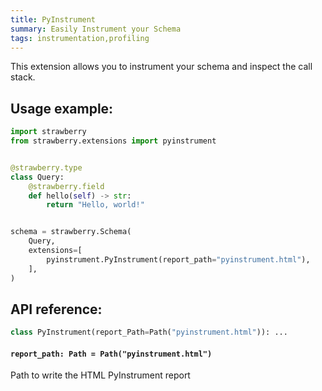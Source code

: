 ```yaml
---
title: PyInstrument
summary: Easily Instrument your Schema
tags: instrumentation,profiling
---
```

This extension allows you to instrument your schema and inspect the call stack.

## Usage example:

```python
import strawberry
from strawberry.extensions import pyinstrument


@strawberry.type
class Query:
    @strawberry.field
    def hello(self) -> str:
        return "Hello, world!"


schema = strawberry.Schema(
    Query,
    extensions=[
        pyinstrument.PyInstrument(report_path="pyinstrument.html"),
    ],
)
```

## API reference:

```python
class PyInstrument(report_Path=Path("pyinstrument.html")): ...
```

#### `report_path: Path = Path("pyinstrument.html")`

Path to write the HTML PyInstrument report
